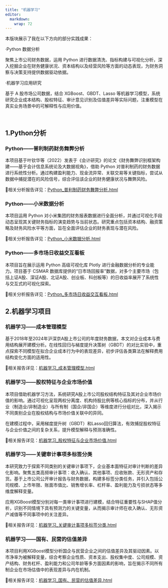 ```yaml
---
title: "机器学习"
editor: 
  markdown: 
    wrap: 72
---
```


本版块展示了我在以下方向的部分实践成果：

·Python 数据分析

聚焦上市公司财务数据，运用 Python 进行数据清洗、指标构建与可视化分析，深入挖掘企业在财务健康状况、资本结构以及经营风险等方面的动态表现，为财务洞察与决策支持提供数据驱动依据。

·机器学习应用研究

基于 A 股市场公司数据，结合 XGBoost、GBDT、Lasso 等机器学习模型，系统研究企业成本结构、股权特征、审计意见识别及估值差异等实际问题，注重模型在真实业务场景中的可解释性与应用价值。



&emsp;

## 1.Python分析
### Python——普利制药财务舞弊分析
本项目基于叶钦华等（2022）发表于《会计研究》的论文《财务舞弊识别框架构建——基于会计信息系统论及大数据视角》，借助 Python 对普利制药的财务数据进行系统性分析。通过构建盈利能力、现金流异常、关联交易等关键指标，尝试从数据中捕捉潜在的风险信号，综合评估该企业的财务健康状况与舞弊风险。

📄相关分析报告详见：[Python_普利制药财务舞弊分析.html](html\Python_普利制药财务舞弊分析.html)


### Python——小米数据分析
本项目运用 Python 对小米集团的财务报表数据进行全面分析，并通过可视化手段动态呈现其关键财务指标的演变趋势与当前状态。研究重点包括资本结构、融资策略及财务风险水平等方面，旨在全面评估企业的财务表现与潜在风险。

📄相关分析报告详见：[Python_小米数据分析.html](html\Python_小米数据分析.html)

### Python——多市场日收益交互看板
本项目旨在展示运用 Python 高级可视化库 Plotly 进行金融数据分析的专业能力。项目基于 CSMAR 数据库提供的“日市场回报率”数据，对多个主要市场（包括上证A股、深证A股、北证A股、创业板、科创板等）的日收益率展开了系统性与交互式的可视化探索。

📄相关分析报告详见：[Python_多市场日收益交互看板.html](html\Python_多市场日收益交互看板.html)

## 2.机器学习项目
### 机器学习——成本管理模型
基于2018年至2024年沪深京A股上市公司的年度财务数据，本文对企业成本与费用结构展开建模分析。在线性回归与梯度提升决策树（GBDT）的对比实验中，重点探索不同模型在拟合企业成本行为中的表现差异，初步评估各类算法在解释费用结构变化方面的适用性。

📄相关报告详见：[机器学习_成本管理模型.html](html\机器学习_成本管理模型.html)


### 机器学习——股权特征与企业市场价值
本项目借助机器学习方法，系统研究A股上市公司股权结构特征及其对企业市场价值的影响。通过可视化呈现两权分离度、机构持股比例等核心指标的分布，并从行业（制造业/非制造业）与所有制（国企/非国企）等维度进行分组对比，深入揭示不同类别企业在股权结构与市场价值关联中的异同。

在建模过程中，采用梯度提升树（GBDT）和Lasso回归算法，有效捕捉股权特征与企业价值之间的复杂关系，提升模型解释与预测准确性。

📄相关报告详见：[机器学习_股权特征与企业市场价值.html](html\机器学习_股权特征与企业市场价值.html)

### 机器学习——关键审计事项多标签分类
本研究致力于探索不同类别的关键审计事项下，企业基本面特征对审计判断的差异化影响。聚焦五类高频审计事项：收入确认、其他事项、应收账款、无形资产和存货。基于上市公司公开审计报告与财务数据，构建多标签分类任务，并引入包括公司规模、上市年限、账面市值比、销售增长率、杠杆率、盈利能力及亏损状态等多维度解释变量。

应用XGBoost模型分别对每一类审计事项进行建模，结合特征重要性与SHAP值分析，识别不同情境下具有预测力的关键变量，从而揭示审计师在收入确认、无形资产减值等不同事项中的关注差异。

📄相关报告详见：[机器学习_关键审计事项多标签分类.html](html\机器学习_关键审计事项多标签分类.html)

### 机器学习——国有、民营的估值差异
本项目利用XGBoost模型分析国企与民营企业之间的估值差异及其驱动因素。以市净率为被解释变量，综合考察企业性质、资本支出、股权集中度、公司规模、资产结构、财务杠杆、盈利能力和公司年龄等多方面因素的影响，旨在揭示不同所有制企业在市场估值中的表现差异与内在机制。

📄相关报告详见：[机器学习_国有、民营的估值差异.html](html\机器学习_国有、民营的估值差异.html)